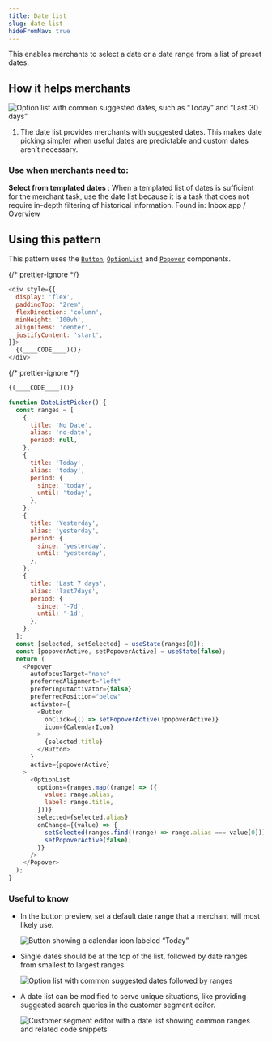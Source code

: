 ```yaml
---
title: Date list
slug: date-list
hideFromNav: true
---
```


This enables merchants to select a date or a date range from a list of preset dates.

<HowItHelps>

## How it helps merchants

![Option list with common suggested dates, such as “Today” and “Last 30 days”](/images/patterns/date-picking/date-list-cover-image.png)

1. The date list provides merchants with suggested dates. This makes date picking simpler when useful dates are predictable and custom dates aren’t necessary.

<DefinitionTable>

### Use when merchants need to:

**Select from templated dates**
: When a templated list of dates is sufficient for the merchant task, use the date list because it is a task that does not require in-depth filtering of historical information. Found in: Inbox app / Overview

</DefinitionTable>
</HowItHelps>
<Usage>

## Using this pattern

This pattern uses the [`Button`](/components/actions/button), [`OptionList`](/components/lists/option-list) and [`Popover`](/components/overlays/popover) components.

{/* prettier-ignore */}
```javascript {"type":"previewContext","for":"example"}
<div style={{
  display: 'flex',
  paddingTop: "2rem",
  flexDirection: 'column',
  minHeight: '100vh',
  alignItems: 'center',
  justifyContent: 'start',
}}>
  {(____CODE____)()}
</div>
```

{/* prettier-ignore */}
```javascript {"type":"sandboxContext","for":"example"}
{(____CODE____)()}
```

```javascript {"type":"livePreview","id":"example","title":"Date picking > Date list"}
function DateListPicker() {
  const ranges = [
    {
      title: 'No Date',
      alias: 'no-date',
      period: null,
    },
    {
      title: 'Today',
      alias: 'today',
      period: {
        since: 'today',
        until: 'today',
      },
    },
    {
      title: 'Yesterday',
      alias: 'yesterday',
      period: {
        since: 'yesterday',
        until: 'yesterday',
      },
    },
    {
      title: 'Last 7 days',
      alias: 'last7days',
      period: {
        since: '-7d',
        until: '-1d',
      },
    },
  ];
  const [selected, setSelected] = useState(ranges[0]);
  const [popoverActive, setPopoverActive] = useState(false);
  return (
    <Popover
      autofocusTarget="none"
      preferredAlignment="left"
      preferInputActivator={false}
      preferredPosition="below"
      activator={
        <Button
          onClick={() => setPopoverActive(!popoverActive)}
          icon={CalendarIcon}
        >
          {selected.title}
        </Button>
      }
      active={popoverActive}
    >
      <OptionList
        options={ranges.map((range) => ({
          value: range.alias,
          label: range.title,
        }))}
        selected={selected.alias}
        onChange={(value) => {
          setSelected(ranges.find((range) => range.alias === value[0]));
          setPopoverActive(false);
        }}
      />
    </Popover>
  );
}
```

</Usage>

### Useful to know

<SideBySide>

- In the button preview, set a default date range that a merchant will most likely use.

  ![Button showing a calendar icon labeled “Today”](/images/patterns/date-picking/date-list-usage-1.png)

- Single dates should be at the top of the list, followed by date ranges from smallest to largest ranges.

  ![Option list with common suggested dates followed by ranges](/images/patterns/date-picking/date-list-usage-2.png)

- A date list can be modified to serve unique situations, like providing suggested search queries in the customer segment editor.

  ![Customer segment editor with a date list showing common ranges and related code snippets](/images/patterns/date-picking/date-list-usage-3.png)

</SideBySide>
